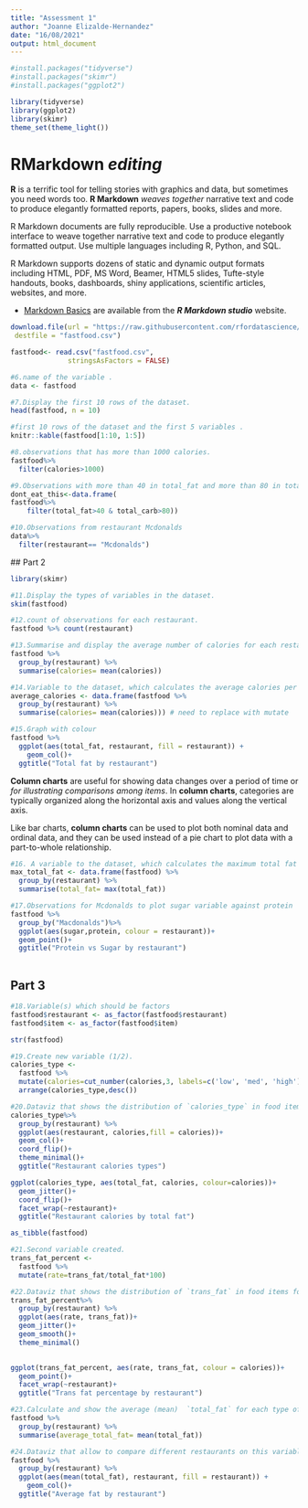 ```yaml
---
title: "Assessment 1"
author: "Joanne Elizalde-Hernandez"
date: "16/08/2021"
output: html_document
---
```



```r
#install.packages("tidyverse")
#install.packages("skimr")
#install.packages("ggplot2")

library(tidyverse)
library(ggplot2)
library(skimr)
theme_set(theme_light())
```

# RMarkdown ***editing***

**R** is a terrific tool for telling stories with graphics and data, but sometimes you need words too. **R Markdown** *weaves together* narrative text and code to produce elegantly formatted reports, papers, books, slides and more.

R Markdown documents are fully reproducible. Use a productive notebook interface to weave together narrative text and code to produce elegantly formatted output. Use multiple languages including R, Python, and SQL.

R Markdown supports dozens of static and dynamic output formats including HTML, PDF, MS Word, Beamer, HTML5 slides, Tufte-style handouts, books, dashboards, shiny applications, scientific articles, websites, and more.

* [Markdown Basics](https://rmarkdown.rstudio.com/lesson-8.htm) are available from the ***R Markdown studio*** website.

```r
download.file(url = "https://raw.githubusercontent.com/rfordatascience/tidytuesday/master/data/2018/2018-09-04/fastfood_calories.csv",
 destfile = "fastfood.csv")

fastfood<- read.csv("fastfood.csv",
              stringsAsFactors = FALSE)

#6.name of the variable .
data <- fastfood

#7.Display the first 10 rows of the dataset.
head(fastfood, n = 10)

#first 10 rows of the dataset and the first 5 variables .
knitr::kable(fastfood[1:10, 1:5])

#8.observations that has more than 1000 calories.
fastfood%>%
  filter(calories>1000)

#9.Observations with more than 40 in total_fat and more than 80 in total_carb in a new variable.
dont_eat_this<-data.frame(
fastfood%>%
    filter(total_fat>40 & total_carb>80))

#10.Observations from restaurant Mcdonalds
data%>%
  filter(restaurant== "Mcdonalds")
```
 
 ## Part 2
```r
library(skimr)

#11.Display the types of variables in the dataset.
skim(fastfood)

#12.count of observations for each restaurant.
fastfood %>% count(restaurant)

#13.Summarise and display the average number of calories for each restaurant.
fastfood %>%
  group_by(restaurant) %>%
  summarise(calories= mean(calories))

#14.Variable to the dataset, which calculates the average calories per type of restaurant.
average_calories <- data.frame(fastfood %>%
  group_by(restaurant) %>%
  summarise(calories= mean(calories))) # need to replace with mutate

#15.Graph with colour
fastfood %>%
  ggplot(aes(total_fat, restaurant, fill = restaurant)) +
    geom_col()+
  ggtitle("Total fat by restaurant")

```

**Column charts** are useful for showing data changes over a period of time or *for illustrating comparisons among items*. In **column charts**, categories are typically organized along the horizontal axis and values along the vertical axis.

Like bar charts, **column charts** can be used to plot both nominal data and ordinal data, and they can be used instead of a pie chart to plot data with a part-to-whole relationship.
```r
#16. A variable to the dataset, which calculates the maximum total fat per type of restaurant.
max_total_fat <- data.frame(fastfood) %>%
  group_by(restaurant) %>%
  summarise(total_fat= max(total_fat))

#17.Observations for Mcdonalds to plot sugar variable against protein
fastfood %>% 
  group_by("Macdonalds")%>%
  ggplot(aes(sugar,protein, colour = restaurant))+
  geom_point()+
  ggtitle("Protein vs Sugar by restaurant")
 
```

## Part 3
```r
#18.Variable(s) which should be factors
fastfood$restaurant <- as_factor(fastfood$restaurant)
fastfood$item <- as_factor(fastfood$item)

str(fastfood)
```

```r
#19.Create new variable (1/2).
calories_type <- 
  fastfood %>% 
  mutate(calories=cut_number(calories,3, labels=c('low', 'med', 'high')))%>% 
  arrange(calories_type,desc())

#20.Dataviz that shows the distribution of `calories_type` in food items for each type of restaurant. 
calories_type%>% 
  group_by(restaurant) %>% 
  ggplot(aes(restaurant, calories,fill = calories))+
  geom_col()+
  coord_flip()+ 
  theme_minimal()+
  ggtitle("Restaurant calories types")

ggplot(calories_type, aes(total_fat, calories, colour=calories))+
  geom_jitter()+
  coord_flip()+
  facet_wrap(~restaurant)+
  ggtitle("Restaurant calories by total fat")

```

```r
as_tibble(fastfood)

#21.Second variable created.
trans_fat_percent <- 
  fastfood %>% 
  mutate(rate=trans_fat/total_fat*100)

#22.Dataviz that shows the distribution of `trans_fat` in food items for each type of restaurant
trans_fat_percent%>% 
  group_by(restaurant) %>% 
  ggplot(aes(rate, trans_fat))+
  geom_jitter()+
  geom_smooth()+
  theme_minimal()
  

ggplot(trans_fat_percent, aes(rate, trans_fat, colour = calories))+
  geom_point()+
  facet_wrap(~restaurant)+
  ggtitle("Trans fat percentage by restaurant")

```
```r
#23.Calculate and show the average (mean)  `total_fat` for each type of restaurant
fastfood %>%
  group_by(restaurant) %>%
  summarise(average_total_fat= mean(total_fat))

#24.Dataviz that allow to compare different restaurants on this variable.
fastfood %>%
  group_by(restaurant) %>%
  ggplot(aes(mean(total_fat), restaurant, fill = restaurant)) +
    geom_col()+
  ggtitle("Average fat by restaurant")
  
```




